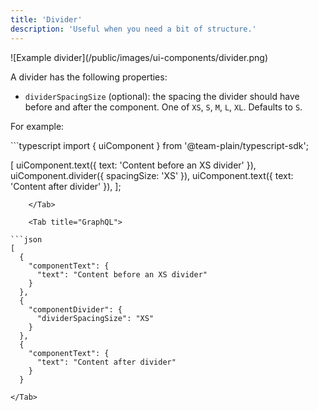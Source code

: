 ```yaml
---
title: 'Divider'
description: 'Useful when you need a bit of structure.'
---
```


<Frame>![Example divider](/public/images/ui-components/divider.png)</Frame>

A divider has the following properties:

- `dividerSpacingSize` (optional): the spacing the divider should have before and after the component. One of `XS`, `S`,
  `M`, `L`, `XL`. Defaults to `S`.

For example:

<Tabs>
    <Tab title="Typescript SDK">
```typescript
import { uiComponent } from '@team-plain/typescript-sdk';
 
[
  uiComponent.text({ text: 'Content before an XS divider' }),
  uiComponent.divider({ spacingSize: 'XS' }),
  uiComponent.text({ text: 'Content after divider' }),
];
```
    </Tab>

    <Tab title="GraphQL">

```json
[
  {
    "componentText": {
      "text": "Content before an XS divider"
    }
  },
  {
    "componentDivider": {
      "dividerSpacingSize": "XS"
    }
  },
  {
    "componentText": {
      "text": "Content after divider"
    }
  }
```

    </Tab>

</Tabs>
